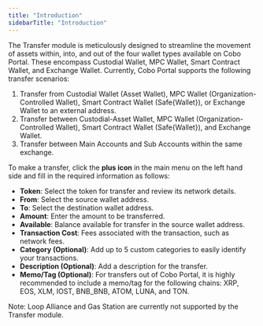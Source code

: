 ```yaml
---
title: "Introduction"
sidebarTitle: "Introduction"
---
```


The Transfer module is meticulously designed to streamline the movement of assets within, into, and out of the four wallet types available on Cobo Portal. These encompass Custodial Wallet, MPC Wallet, Smart Contract Wallet, and Exchange Wallet. Currently, Cobo Portal supports the following transfer scenarios:


1. Transfer from Custodial Wallet (Asset Wallet), MPC Wallet (Organization-Controlled Wallet), Smart Contract Wallet (Safe&#123;Wallet&#125;), or Exchange Wallet to an external address.
2. Transfer between Custodial-Asset Wallet, MPC Wallet (Organization-Controlled Wallet), Smart Contract Wallet (Safe&#123;Wallet&#125;), and Exchange Wallet.
3. Transfer between Main Accounts and Sub Accounts within the same exchange.

To make a transfer, click the **plus icon** in the main menu on the left hand side and fill in the required information as follows:

- **Token**: Select the token for transfer and review its network details.
- **From**: Select the source wallet address.
- **To**: Select the destination wallet address.
- **Amount**: Enter the amount to be transferred.
- **Available**: Balance available for transfer in the source wallet address.
- **Transaction Cost**: Fees associated with the transaction, such as network fees.
- **Category (Optional)**: Add up to 5 custom categories to easily identify your transactions.
- **Description (Optional)**: Add a description for the transfer.
- **Memo/Tag (Optional)**: For transfers out of Cobo Portal, it is highly recommended to include a memo/tag for the following chains: XRP, EOS, XLM, IOST, BNB_BNB, ATOM, LUNA, and TON.

Note: Loop Alliance and Gas Station are currently not supported by the Transfer module.
